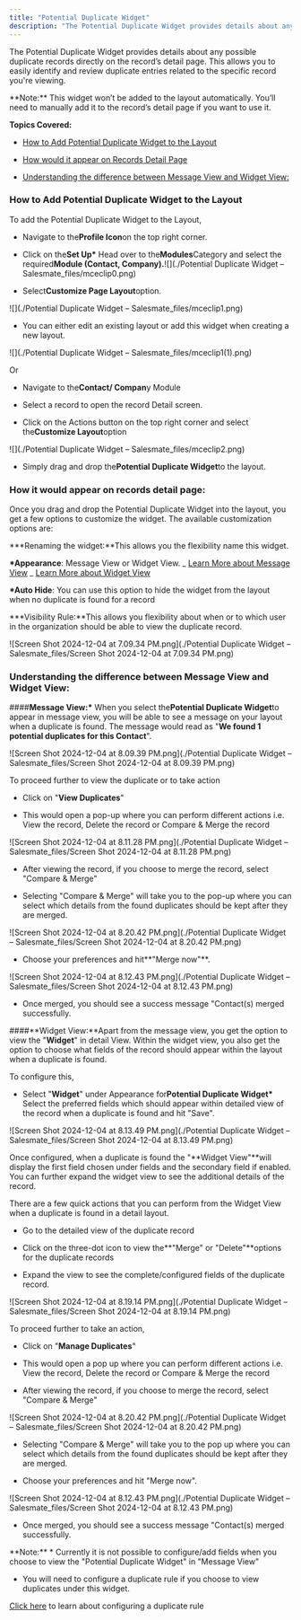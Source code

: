 ```yaml
---
title: "Potential Duplicate Widget"
description: "The Potential Duplicate Widget provides details about any possible duplicate records directly on the record’s detail page. This allows you to easily i..."
---
```


The Potential Duplicate Widget provides details about any possible duplicate records directly on the record’s detail page. This allows you to easily identify and review duplicate entries related to the specific record you're viewing.

<Note>
  **Note:** This widget won’t be added to the layout automatically. You’ll need
  to manually add it to the record’s detail page if you want to use it.
</Note>

**Topics Covered:**

- [How to Add Potential Duplicate Widget to the Layout](https://support.salesmate.io/hc/en-us/articles/37274699825049-Potential-Duplicate-Widget#h_01J705T67J7M43RXS0NJD4CPNT)

- [How would it appear on Records Detail Page](https://support.salesmate.io/hc/en-us/articles/37274699825049-Potential-Duplicate-Widget#h_01JE46VJW5AKQ6J7J36PTJRPDS)

- [Understanding the difference between Message View and Widget View:](https://support.salesmate.io/hc/en-us/articles/37274699825049-Potential-Duplicate-Widget#h_01JE47HZ20ZB1XYHNTDWVJSQH8)

### How to Add Potential Duplicate Widget to the Layout

To add the Potential Duplicate Widget to the Layout,

- Navigate to the**Profile Icon**on the top right corner.

- Click on the**Set Up\*** Head over to the**Modules**Category and select the required**Module (Contact, Company).**![](./Potential Duplicate Widget – Salesmate_files/mceclip0.png)

- Select**Customize Page Layout**option.

![](./Potential Duplicate Widget – Salesmate_files/mceclip1.png)

- You can either edit an existing layout or add this widget when creating a new layout.

![](./Potential Duplicate Widget – Salesmate_files/mceclip1(1).png)

Or

- Navigate to the**Contact/ Compan**y Module

- Select a record to open the record Detail screen.

- Click on the Actions button on the top right corner and select the**Customize Layout**option

![](./Potential Duplicate Widget – Salesmate_files/mceclip2.png)

- Simply drag and drop the**Potential Duplicate Widget**to the layout.

### How it would appear on records detail page:

Once you drag and drop the Potential Duplicate Widget into the layout, you get a few options to customize the widget.
The available customization options are:

**\*Renaming the widget:**This allows you the flexibility name this widget.

**\*Appearance**: Message View or Widget View.
_ [Learn More about Message View](https://support.salesmate.io/hc/en-us/articles/37274699825049-Potential-Duplicate-Widget#h_01JE47K6XHX54H96ZC57VHND3G)
_ [Learn More about Widget View](https://support.salesmate.io/hc/en-us/articles/37274699825049-Potential-Duplicate-Widget#h_01JE48CT4GG6TPKRSH12G1CF7A)

**\*Auto Hide**: You can use this option to hide the widget from the layout when no duplicate is found for a record

**\*Visibility Rule:**This allows you flexibility about when or to which user in the organization should be able to view the duplicate record.

![Screen Shot 2024-12-04 at 7.09.34 PM.png](./Potential Duplicate Widget – Salesmate_files/Screen Shot 2024-12-04 at 7.09.34 PM.png)

### Understanding the difference between Message View and Widget View:

####**Message View:\*** When you select the**Potential Duplicate Widget**to appear in message view, you will be able to see a message on your layout when a duplicate is found. The message would read as "**We found 1 potential duplicates for this Contact**".

![Screen Shot 2024-12-04 at 8.09.39 PM.png](./Potential Duplicate Widget – Salesmate_files/Screen Shot 2024-12-04 at 8.09.39 PM.png)

To proceed further to view the duplicate or to take action

- Click on "**View Duplicates**"

- This would open a pop-up where you can perform different actions i.e. View the record, Delete the record or Compare & Merge the record

![Screen Shot 2024-12-04 at 8.11.28 PM.png](./Potential Duplicate Widget – Salesmate_files/Screen Shot 2024-12-04 at 8.11.28 PM.png)

- After viewing the record, if you choose to merge the record, select "Compare & Merge"

- Selecting "Compare & Merge" will take you to the pop-up where you can select which details from the found duplicates should be kept after they are merged.

![Screen Shot 2024-12-04 at 8.20.42 PM.png](./Potential Duplicate Widget – Salesmate_files/Screen Shot 2024-12-04 at 8.20.42 PM.png)

- Choose your preferences and hit**"Merge now"**.

![Screen Shot 2024-12-04 at 8.12.43 PM.png](./Potential Duplicate Widget – Salesmate_files/Screen Shot 2024-12-04 at 8.12.43 PM.png)

- Once merged, you should see a success message "Contact(s) merged successfully.

####**Widget View:**Apart from the message view, you get the option to view the "**Widget**" in detail View. Within the widget view, you also get the option to choose what fields of the record should appear within the layout when a duplicate is found.

To configure this,

- Select "**Widget**" under Appearance for**Potential Duplicate Widget\*** Select the preferred fields which should appear within detailed view of the record when a duplicate is found and hit "Save".

![Screen Shot 2024-12-04 at 8.13.49 PM.png](./Potential Duplicate Widget – Salesmate_files/Screen Shot 2024-12-04 at 8.13.49 PM.png)

Once configured, when a duplicate is found the "**Widget View"**will display the first field chosen under fields and the secondary field if enabled. You can further expand the widget view to see the additional details of the record.

There are a few quick actions that you can perform from the Widget View when a duplicate is found in a detail layout.

- Go to the detailed view of the duplicate record

- Click on the three-dot icon to view the**"Merge" or "Delete"**options for the duplicate records

- Expand the view to see the complete/configured fields of the duplicate record.

![Screen Shot 2024-12-04 at 8.19.14 PM.png](./Potential Duplicate Widget – Salesmate_files/Screen Shot 2024-12-04 at 8.19.14 PM.png)

To proceed further to take an action,

- Click on "**Manage Duplicates**"

- This would open a pop up where you can perform different actions i.e. View the record, Delete the record or Compare & Merge the record

- After viewing the record, if you choose to merge the record, select "Compare & Merge"

![Screen Shot 2024-12-04 at 8.20.42 PM.png](./Potential Duplicate Widget – Salesmate_files/Screen Shot 2024-12-04 at 8.20.42 PM.png)

- Selecting "Compare & Merge" will take you to the pop up where you can select which details from the found duplicates should be kept after they are merged.

- Choose your preferences and hit "Merge now".

![Screen Shot 2024-12-04 at 8.12.43 PM.png](./Potential Duplicate Widget – Salesmate_files/Screen Shot 2024-12-04 at 8.12.43 PM.png)

- Once merged, you should see a success message "Contact(s) merged successfully.

<Note>
**Note:**
*   Currently it is not possible to configure/add fields when you choose to view the "Potential Duplicate Widget" in "Message View"

- You will need to configure a duplicate rule if you choose to view duplicates under this widget.

[Click here](https://support.salesmate.io/hc/en-us/articles/35708698771993-How-to-Create-Duplicate-Rules) to learn about configuring a duplicate rule

</Note>
